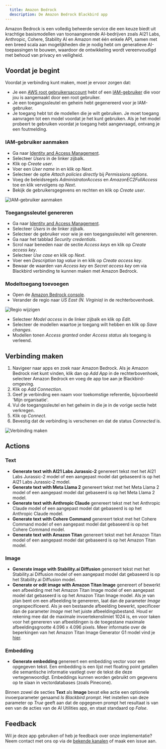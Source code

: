 ```yaml
---
  title: Amazon Bedrock
  description: De Amazon Bedrock Blackbird app
---
```


<LinkCard title="Bekijk op Github" target="_blank" href="https://github.com/bb-io/AmazonBedrock" icon="github" />

Amazon Bedrock is een volledig beheerde service die een keuze biedt uit krachtige basismodellen van toonaangevende AI-bedrijven zoals AI21 Labs, Anthropic, Cohere, Stability AI en Amazon met één enkele API, samen met een breed scala aan mogelijkheden die je nodig hebt om generatieve AI-toepassingen te bouwen, waardoor de ontwikkeling wordt vereenvoudigd met behoud van privacy en veiligheid.

## Voordat je begint

Voordat je verbinding kunt maken, moet je ervoor zorgen dat:

- Je een [AWS root gebruikersaccount](https://docs.aws.amazon.com/IAM/latest/UserGuide/id_root-user.html) hebt of een [IAM-gebruiker](https://docs.aws.amazon.com/IAM/latest/UserGuide/introduction_identity-management.html) die voor jou is aangemaakt door een root gebruiker.
- Je een toegangssleutel en geheim hebt gegenereerd voor je IAM-gebruiker.
- Je toegang hebt tot de modellen die je wilt gebruiken. Je moet toegang aanvragen tot een model voordat je het kunt gebruiken. Als je het model probeert te gebruiken voordat je toegang hebt aangevraagd, ontvang je een foutmelding.

### IAM-gebruiker aanmaken

- Ga naar [Identity and Access Management](https://console.aws.amazon.com/iamv2/home).
- Selecteer _Users_ in de linker zijbalk.
- Klik op _Create user_.
- Voer een _User name_ in en klik op _Next_.
- Selecteer de optie _Attach policies directly_ bij _Permissions options_.
- Voeg de beleidsregels _AdministratorAccess_ en _AmazonEC2FullAccess_ toe en klik vervolgens op _Next_.
- Bekijk de gebruikersgegevens en rechten en klik op _Create user_.

![IAM-gebruiker aanmaken](https://raw.githubusercontent.com/bb-io/AmazonBedrock/main/image/README/iam_user_creation.png)

### Toegangssleutel genereren

- Ga naar [Identity and Access Management](https://console.aws.amazon.com/iamv2/home).
- Selecteer _Users_ in de linker zijbalk.
- Selecteer de gebruiker voor wie je een toegangssleutel wilt genereren.
- Ga naar het tabblad _Security credentials_.
- Scrol naar beneden naar de sectie _Access keys_ en klik op _Create access key_.
- Selecteer _Use case_ en klik op _Next_.
- Voer een _Description tag value_ in en klik op _Create access key_.
- Bewaar de waarden van _Access key_ en _Secret access key_ om via Blackbird verbinding te kunnen maken met Amazon Bedrock.

### Modeltoegang toevoegen

- Open de [Amazon Bedrock console](https://console.aws.amazon.com/bedrock).
- Verander de regio naar _US East (N. Virginia)_ in de rechterbovenhoek.

![Regio wijzigen](https://raw.githubusercontent.com/bb-io/AmazonBedrock/main/image/README/region.png)

- Selecteer _Model access_ in de linker zijbalk en klik op _Edit_.
- Selecteer de modellen waartoe je toegang wilt hebben en klik op _Save changes_.
- Modellen tonen _Access granted_ onder _Access status_ als toegang is verleend.

## Verbinding maken

1. Navigeer naar apps en zoek naar Amazon Bedrock. Als je Amazon Bedrock niet kunt vinden, klik dan op _Add App_ in de rechterbovenhoek, selecteer Amazon Bedrock en voeg de app toe aan je Blackbird-omgeving.
2. Klik op _Add Connection_.
3. Geef je verbinding een naam voor toekomstige referentie, bijvoorbeeld 'Mijn organisatie'.
4. Vul de toegangssleutel en het geheim in die je in de vorige sectie hebt verkregen.
5. Klik op _Connect_.
6. Bevestig dat de verbinding is verschenen en dat de status _Connected_ is.

![Verbinding maken](https://raw.githubusercontent.com/bb-io/AmazonBedrock/main/image/README/connecting.png)

## Actions

### Text

- **Generate text with AI21 Labs Jurassic-2** genereert tekst met het AI21 Labs Jurassic-2 model of een aangepast model dat gebaseerd is op het AI21 Labs Jurassic-2 model.
- **Generate text with Meta Llama 2** genereert tekst met het Meta Llama 2 model of een aangepast model dat gebaseerd is op het Meta Llama 2 model.
- **Generate text with Anthropic Claude** genereert tekst met het Anthropic Claude model of een aangepast model dat gebaseerd is op het Anthropic Claude model.
- **Generate text with Cohere Command** genereert tekst met het Cohere Command model of een aangepast model dat gebaseerd is op het Cohere Command model.
- **Generate text with Amazon Titan** genereert tekst met het Amazon Titan model of een aangepast model dat gebaseerd is op het Amazon Titan model.

### Image

- **Generate image with Stability.ai Diffusion** genereert tekst met het Stability.ai Diffusion model of een aangepast model dat gebaseerd is op het Stability.ai Diffusion model.
- **Generate or edit image with Amazon Titan Image** genereert of bewerkt een afbeelding met het Amazon Titan Image model of een aangepast model dat gebaseerd is op het Amazon Titan Image model. Als je van plan bent om een afbeelding te genereren, laat dan de parameter _Image_ ongespecificeerd. Als je een bestaande afbeelding bewerkt, specificeer dan de parameter _Image_ met het juiste afbeeldingsbestand. Houd er rekening mee dat de maximale invoertekenslimiet 1024 is, en voor taken voor het genereren van afbeeldingen is de toegestane maximale afbeeldingsgrootte 4.096 x 4.096 pixels. Meer informatie over de beperkingen van het Amazon Titan Image Generator G1 model vind je [hier](https://docs.aws.amazon.com/bedrock/latest/userguide/titan-image-models.html).

### Embedding

- **Generate embedding** genereert een embedding vector voor een opgegeven tekst. Een embedding is een lijst met floating point getallen die semantische informatie vastlegt over de tekst die deze vertegenwoordigt. Embeddings kunnen worden gebruikt om gegevens op te slaan in vectordatabases (zoals Pinecone).

Binnen zowel de secties **Text** als **Image** bevat elke actie een optionele invoerparameter genaamd _Is Blackbird prompt_. Het instellen van deze parameter op _True_ geeft aan dat de opgegeven prompt het resultaat is van een van de acties van de AI Utilities app, en staat standaard op _False_.

## Feedback

Wil je deze app gebruiken of heb je feedback over onze implementatie? Neem contact met ons op via de [bekende kanalen](https://www.blackbird.io/) of maak een issue aan.